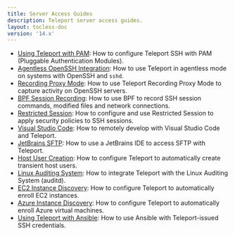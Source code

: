 ```yaml
---
title: Server Access Guides
description: Teleport server access guides.
layout: tocless-doc
version: '14.x'
---
```


- [Using Teleport with PAM](/ver/14.x/server-access/guides/ssh-pam): How to configure Teleport SSH with PAM (Pluggable Authentication Modules).
- [Agentless OpenSSH Integration](/ver/14.x/server-access/guides/openssh): How to use Teleport in agentless mode on systems with OpenSSH and `sshd`.
- [Recording Proxy Mode](/ver/14.x/server-access/guides/recording-proxy-mode): How to use Teleport Recording Proxy Mode to capture activity on OpenSSH servers.
- [BPF Session Recording](/ver/14.x/server-access/guides/bpf-session-recording): How to use BPF to record SSH session commands, modified files and network connections.
- [Restricted Session](/ver/14.x/server-access/guides/restricted-session): How to configure and use Restricted Session to apply security policies to SSH sessions.
- [Visual Studio Code](/ver/14.x/server-access/guides/vscode): How to remotely develop with Visual Studio Code and Teleport.
- [JetBrains SFTP](/ver/14.x/server-access/guides/jetbrains-sftp): How to use a JetBrains IDE to access SFTP with Teleport.
- [Host User Creation](/ver/14.x/server-access/guides/host-user-creation): How to configure Teleport to automatically create transient host users.
- [Linux Auditing System](/ver/14.x/server-access/guides/auditd): How to integrate Teleport with the Linux Auditing System (auditd).
- [EC2 Instance Discovery](/ver/14.x/server-access/guides/ec2-discovery): How to configure Teleport to automatically enroll EC2 instances.
- [Azure Instance Discovery](/ver/14.x/server-access/guides/azure-discovery): How to configure Teleport to automatically enroll Azure virtual machines.
- [Using Teleport with Ansible](/ver/14.x/server-access/guides/ansible): How to use Ansible with
  Teleport-issued SSH credentials.
